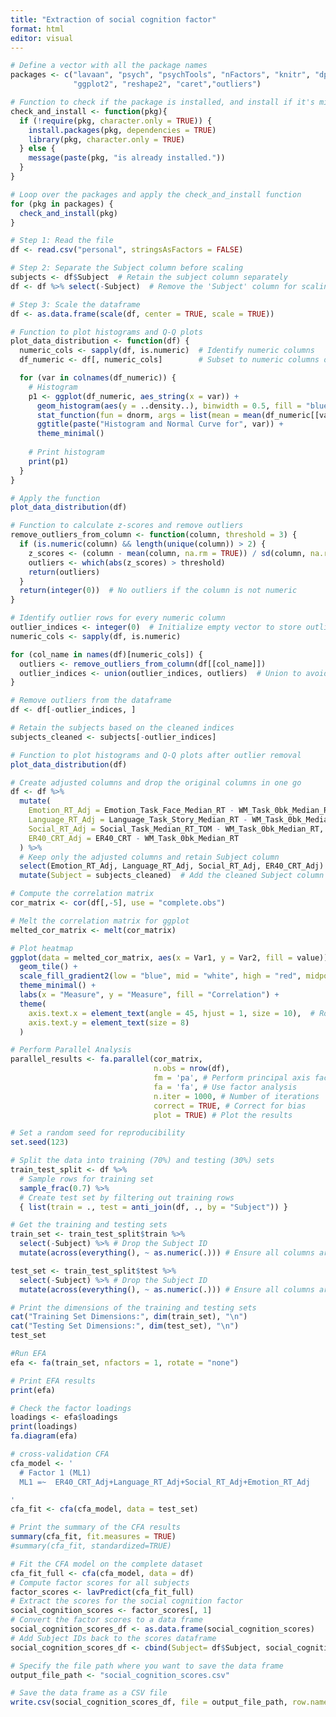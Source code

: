 ```yaml
---
title: "Extraction of social cognition factor"
format: html
editor: visual
---
```


```r
# Define a vector with all the package names
packages <- c("lavaan", "psych", "psychTools", "nFactors", "knitr", "dplyr", 
              "ggplot2", "reshape2", "caret","outliers")

# Function to check if the package is installed, and install if it's missing
check_and_install <- function(pkg){
  if (!require(pkg, character.only = TRUE)) {
    install.packages(pkg, dependencies = TRUE)
    library(pkg, character.only = TRUE)
  } else {
    message(paste(pkg, "is already installed."))
  }
}

# Loop over the packages and apply the check_and_install function
for (pkg in packages) {
  check_and_install(pkg)
}
```

```r
# Step 1: Read the file
df <- read.csv("personal", stringsAsFactors = FALSE)

# Step 2: Separate the Subject column before scaling
subjects <- df$Subject  # Retain the subject column separately
df <- df %>% select(-Subject)  # Remove the 'Subject' column for scaling

# Step 3: Scale the dataframe
df <- as.data.frame(scale(df, center = TRUE, scale = TRUE))

# Function to plot histograms and Q-Q plots
plot_data_distribution <- function(df) {
  numeric_cols <- sapply(df, is.numeric)  # Identify numeric columns
  df_numeric <- df[, numeric_cols]        # Subset to numeric columns only

  for (var in colnames(df_numeric)) {
    # Histogram
    p1 <- ggplot(df_numeric, aes_string(x = var)) +
      geom_histogram(aes(y = ..density..), binwidth = 0.5, fill = "blue", color = "black") +
      stat_function(fun = dnorm, args = list(mean = mean(df_numeric[[var]], na.rm = TRUE), sd = sd(df_numeric[[var]], na.rm = TRUE)), color = "red") +
      ggtitle(paste("Histogram and Normal Curve for", var)) +
      theme_minimal()
    
    # Print histogram
    print(p1)
  }
}

# Apply the function
plot_data_distribution(df)
```

```r
# Function to calculate z-scores and remove outliers
remove_outliers_from_column <- function(column, threshold = 3) {
  if (is.numeric(column) && length(unique(column)) > 2) {
    z_scores <- (column - mean(column, na.rm = TRUE)) / sd(column, na.rm = TRUE)
    outliers <- which(abs(z_scores) > threshold)
    return(outliers)
  }
  return(integer(0))  # No outliers if the column is not numeric
}

# Identify outlier rows for every numeric column
outlier_indices <- integer(0)  # Initialize empty vector to store outlier indices
numeric_cols <- sapply(df, is.numeric)

for (col_name in names(df)[numeric_cols]) {
  outliers <- remove_outliers_from_column(df[[col_name]])
  outlier_indices <- union(outlier_indices, outliers)  # Union to avoid duplicate indices
}

# Remove outliers from the dataframe
df <- df[-outlier_indices, ]

# Retain the subjects based on the cleaned indices
subjects_cleaned <- subjects[-outlier_indices]
```

```r
# Function to plot histograms and Q-Q plots after outlier removal
plot_data_distribution(df)

# Create adjusted columns and drop the original columns in one go
df <- df %>%
  mutate(
    Emotion_RT_Adj = Emotion_Task_Face_Median_RT - WM_Task_0bk_Median_RT,
    Language_RT_Adj = Language_Task_Story_Median_RT - WM_Task_0bk_Median_RT,
    Social_RT_Adj = Social_Task_Median_RT_TOM - WM_Task_0bk_Median_RT,
    ER40_CRT_Adj = ER40_CRT - WM_Task_0bk_Median_RT
  ) %>%
  # Keep only the adjusted columns and retain Subject column
  select(Emotion_RT_Adj, Language_RT_Adj, Social_RT_Adj, ER40_CRT_Adj) %>%
  mutate(Subject = subjects_cleaned)  # Add the cleaned Subject column here
```

```r
# Compute the correlation matrix
cor_matrix <- cor(df[,-5], use = "complete.obs")

# Melt the correlation matrix for ggplot
melted_cor_matrix <- melt(cor_matrix)

# Plot heatmap
ggplot(data = melted_cor_matrix, aes(x = Var1, y = Var2, fill = value)) +
  geom_tile() +
  scale_fill_gradient2(low = "blue", mid = "white", high = "red", midpoint = 0) +
  theme_minimal() +
  labs(x = "Measure", y = "Measure", fill = "Correlation") + 
  theme(
    axis.text.x = element_text(angle = 45, hjust = 1, size = 10),  # Rotate x-axis labels
    axis.text.y = element_text(size = 8)  
  )

# Perform Parallel Analysis
parallel_results <- fa.parallel(cor_matrix, 
                                n.obs = nrow(df),
                                fm = 'pa', # Perform principal axis factoring
                                fa = 'fa', # Use factor analysis
                                n.iter = 1000, # Number of iterations
                                correct = TRUE, # Correct for bias
                                plot = TRUE) # Plot the results
```

```r
# Set a random seed for reproducibility
set.seed(123)

# Split the data into training (70%) and testing (30%) sets
train_test_split <- df %>%
  # Sample rows for training set
  sample_frac(0.7) %>%
  # Create test set by filtering out training rows
  { list(train = ., test = anti_join(df, ., by = "Subject")) }

# Get the training and testing sets
train_set <- train_test_split$train %>%
  select(-Subject) %>% # Drop the Subject ID
  mutate(across(everything(), ~ as.numeric(.))) # Ensure all columns are numeric

test_set <- train_test_split$test %>%
  select(-Subject) %>% # Drop the Subject ID
  mutate(across(everything(), ~ as.numeric(.))) # Ensure all columns are numeric

# Print the dimensions of the training and testing sets
cat("Training Set Dimensions:", dim(train_set), "\n")
cat("Testing Set Dimensions:", dim(test_set), "\n")
test_set
```

```r
#Run EFA
efa <- fa(train_set, nfactors = 1, rotate = "none")

# Print EFA results
print(efa)

# Check the factor loadings
loadings <- efa$loadings
print(loadings)
fa.diagram(efa)
```

```r
# cross-validation CFA
cfa_model <- '
  # Factor 1 (ML1)
  ML1 =~  ER40_CRT_Adj+Language_RT_Adj+Social_RT_Adj+Emotion_RT_Adj

'
cfa_fit <- cfa(cfa_model, data = test_set)

# Print the summary of the CFA results
summary(cfa_fit, fit.measures = TRUE)
#summary(cfa_fit, standardized=TRUE)
```

```r
# Fit the CFA model on the complete dataset
cfa_fit_full <- cfa(cfa_model, data = df) 
# Compute factor scores for all subjects
factor_scores <- lavPredict(cfa_fit_full)
# Extract the scores for the social cognition factor
social_cognition_scores <- factor_scores[, 1]  
# Convert the factor scores to a data frame
social_cognition_scores_df <- as.data.frame(social_cognition_scores)
# Add Subject IDs back to the scores dataframe
social_cognition_scores_df <- cbind(Subject= df$Subject, social_cognition_scores_df)
```

```r

# Specify the file path where you want to save the data frame
output_file_path <- "social_cognition_scores.csv"

# Save the data frame as a CSV file
write.csv(social_cognition_scores_df, file = output_file_path, row.names = FALSE)
```
